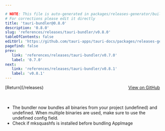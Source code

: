 ```yaml
---

# NOTE: This file is auto-generated in packages/releases-generator/build.ts
# For corrections please edit it directly
title: 'tauri-bundler@0.8.0'
description: '0.8.0'
slug: 'references/releases/tauri-bundler/v0.8.0'
tableOfContents: false
editUrl: 'https://github.com/tauri-apps/tauri-docs/packages/releases-generator/build.ts'
pagefind: false
prev:
   link: 'references/releases/tauri-bundler/v0.7.0'
   label: '0.7.0'
next:
   link: 'references/releases/tauri-bundler/v0.8.1'
   label: 'v0.8.1'
---
```


			

<ReleaseSidebar slug="references/releases/tauri-bundler"  packageName="tauri-bundler" />

<div style="margin-bottom:3rem; display: flex; justify-content: space-between; align-items: center"><span>[Return](/releases)</span><span><a href="https://github.com/tauri-apps/tauri/releases/tag/tauri-bundler-v0.8.0">View on GitHub</a></span></div>

- The bundler now bundles all binaries from your project (undefined) and undefined.
  When multiple binaries are used, make sure to use the undefined config field.
- Check if mksquashfs is installed before bundling AppImage

